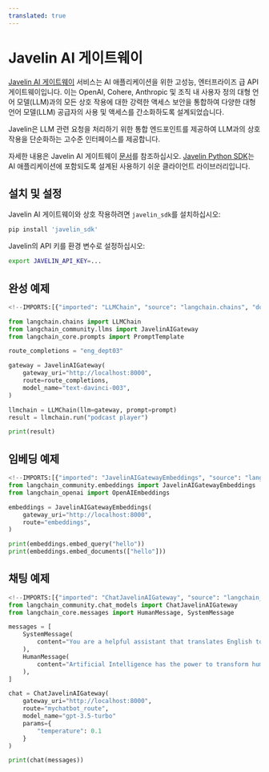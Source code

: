 ```yaml
---
translated: true
---
```


# Javelin AI 게이트웨이

[Javelin AI 게이트웨이](https://www.getjavelin.io) 서비스는 AI 애플리케이션을 위한 고성능, 엔터프라이즈 급 API 게이트웨이입니다.
이는 OpenAI, Cohere, Anthropic 및 조직 내 사용자 정의 대형 언어 모델(LLM)과의 모든 상호 작용에 대한 강력한 액세스 보안을 통합하여 다양한 대형 언어 모델(LLM) 공급자의 사용 및 액세스를 간소화하도록 설계되었습니다.

Javelin은 LLM 관련 요청을 처리하기 위한 통합 엔드포인트를 제공하여 LLM과의 상호 작용을 단순화하는 고수준 인터페이스를 제공합니다.

자세한 내용은 Javelin AI 게이트웨이 [문서](https://docs.getjavelin.io)를 참조하십시오.
[Javelin Python SDK](https://www.github.com/getjavelin/javelin-python)는 AI 애플리케이션에 포함되도록 설계된 사용하기 쉬운 클라이언트 라이브러리입니다.

## 설치 및 설정

Javelin AI 게이트웨이와 상호 작용하려면 `javelin_sdk`를 설치하십시오:

```sh
pip install 'javelin_sdk'
```

Javelin의 API 키를 환경 변수로 설정하십시오:

```sh
export JAVELIN_API_KEY=...
```

## 완성 예제

```python
<!--IMPORTS:[{"imported": "LLMChain", "source": "langchain.chains", "docs": "https://api.python.langchain.com/en/latest/chains/langchain.chains.llm.LLMChain.html", "title": "Javelin AI Gateway"}, {"imported": "JavelinAIGateway", "source": "langchain_community.llms", "docs": "https://api.python.langchain.com/en/latest/llms/langchain_community.llms.javelin_ai_gateway.JavelinAIGateway.html", "title": "Javelin AI Gateway"}, {"imported": "PromptTemplate", "source": "langchain_core.prompts", "docs": "https://api.python.langchain.com/en/latest/prompts/langchain_core.prompts.prompt.PromptTemplate.html", "title": "Javelin AI Gateway"}]-->

from langchain.chains import LLMChain
from langchain_community.llms import JavelinAIGateway
from langchain_core.prompts import PromptTemplate

route_completions = "eng_dept03"

gateway = JavelinAIGateway(
    gateway_uri="http://localhost:8000",
    route=route_completions,
    model_name="text-davinci-003",
)

llmchain = LLMChain(llm=gateway, prompt=prompt)
result = llmchain.run("podcast player")

print(result)

```

## 임베딩 예제

```python
<!--IMPORTS:[{"imported": "JavelinAIGatewayEmbeddings", "source": "langchain_community.embeddings", "docs": "https://api.python.langchain.com/en/latest/embeddings/langchain_community.embeddings.javelin_ai_gateway.JavelinAIGatewayEmbeddings.html", "title": "Javelin AI Gateway"}, {"imported": "OpenAIEmbeddings", "source": "langchain_openai", "docs": "https://api.python.langchain.com/en/latest/embeddings/langchain_openai.embeddings.base.OpenAIEmbeddings.html", "title": "Javelin AI Gateway"}]-->
from langchain_community.embeddings import JavelinAIGatewayEmbeddings
from langchain_openai import OpenAIEmbeddings

embeddings = JavelinAIGatewayEmbeddings(
    gateway_uri="http://localhost:8000",
    route="embeddings",
)

print(embeddings.embed_query("hello"))
print(embeddings.embed_documents(["hello"]))
```

## 채팅 예제

```python
<!--IMPORTS:[{"imported": "ChatJavelinAIGateway", "source": "langchain_community.chat_models", "docs": "https://api.python.langchain.com/en/latest/chat_models/langchain_community.chat_models.javelin_ai_gateway.ChatJavelinAIGateway.html", "title": "Javelin AI Gateway"}, {"imported": "HumanMessage", "source": "langchain_core.messages", "docs": "https://api.python.langchain.com/en/latest/messages/langchain_core.messages.human.HumanMessage.html", "title": "Javelin AI Gateway"}, {"imported": "SystemMessage", "source": "langchain_core.messages", "docs": "https://api.python.langchain.com/en/latest/messages/langchain_core.messages.system.SystemMessage.html", "title": "Javelin AI Gateway"}]-->
from langchain_community.chat_models import ChatJavelinAIGateway
from langchain_core.messages import HumanMessage, SystemMessage

messages = [
    SystemMessage(
        content="You are a helpful assistant that translates English to French."
    ),
    HumanMessage(
        content="Artificial Intelligence has the power to transform humanity and make the world a better place"
    ),
]

chat = ChatJavelinAIGateway(
    gateway_uri="http://localhost:8000",
    route="mychatbot_route",
    model_name="gpt-3.5-turbo"
    params={
        "temperature": 0.1
    }
)

print(chat(messages))

```
